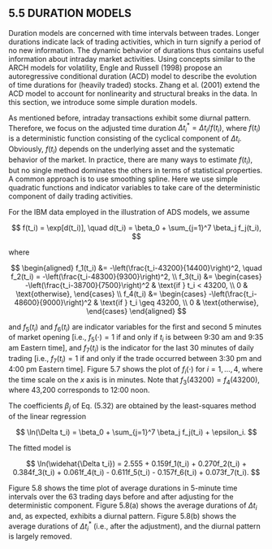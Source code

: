 ## 5.5 DURATION MODELS

Duration models are concerned with time intervals between trades. Longer durations indicate lack of trading activities, which in turn signify a period of no new information. The dynamic behavior of durations thus contains useful information about intraday market activities. Using concepts similar to the ARCH models for volatility, Engle and Russell (1998) propose an autoregressive conditional duration (ACD) model to describe the evolution of time durations for (heavily traded) stocks. Zhang et al. (2001) extend the ACD model to account for nonlinearity and structural breaks in the data. In this section, we introduce some simple duration models.

As mentioned before, intraday transactions exhibit some diurnal pattern. Therefore, we focus on the adjusted time duration $\Delta t^*_i = \Delta t_i/f(t_i)$, where $f(t_i)$ is a deterministic function consisting of the cyclical component of $\Delta t_i$. Obviously, $f(t_i)$ depends on the underlying asset and the systematic behavior of the market. In practice, there are many ways to estimate $f(t_i)$, but no single method dominates the others in terms of statistical properties. A common approach is to use smoothing spline. Here we use simple quadratic functions and indicator variables to take care of the deterministic component of daily trading activities.

For the IBM data employed in the illustration of ADS models, we assume

$$
f(t_i) = \exp[d(t_i)], \quad d(t_i) = \beta_0 + \sum_{j=1}^7 \beta_j f_j(t_i),
$$

where

$$
\begin{aligned}
f_1(t_i) &= -\left(\frac{t_i-43200}{14400}\right)^2, \quad f_2(t_i) = -\left(\frac{t_i-48300}{9300}\right)^2, \\
f_3(t_i) &= \begin{cases}
-\left(\frac{t_i-38700}{7500}\right)^2 & \text{if } t_i < 43200, \\
0 & \text{otherwise},
\end{cases} \\
f_4(t_i) &= \begin{cases}
-\left(\frac{t_i-48600}{9000}\right)^2 & \text{if } t_i \geq 43200, \\
0 & \text{otherwise},
\end{cases}
\end{aligned}
$$

and $f_5(t_i)$ and $f_6(t_i)$ are indicator variables for the first and second 5 minutes of market opening [i.e., $f_5(\cdot) = 1$ if and only if $t_i$ is between 9:30 am and 9:35 am Eastern time], and $f_7(t_i)$ is the indicator for the last 30 minutes of daily trading [i.e., $f_7(t_i) = 1$ if and only if the trade occurred between 3:30 pm and 4:00 pm Eastern time]. Figure 5.7 shows the plot of $f_i(\cdot)$ for $i = 1, \ldots, 4$, where the time scale on the $x$ axis is in minutes. Note that $f_3(43200) = f_4(43200)$, where 43,200 corresponds to 12:00 noon.

The coefficients $\beta_j$ of Eq. (5.32) are obtained by the least-squares method of the linear regression

$$
\ln(\Delta t_i) = \beta_0 + \sum_{j=1}^7 \beta_j f_j(t_i) + \epsilon_i.
$$

The fitted model is

$$
\ln(\widehat{\Delta t_i}) = 2.555 + 0.159f_1(t_i) + 0.270f_2(t_i) + 0.384f_3(t_i) + 0.061f_4(t_i) - 0.611f_5(t_i) - 0.157f_6(t_i) + 0.073f_7(t_i).
$$

Figure 5.8 shows the time plot of average durations in 5-minute time intervals over the 63 trading days before and after adjusting for the deterministic component. Figure 5.8(a) shows the average durations of $\Delta t_i$ and, as expected, exhibits a diurnal pattern. Figure 5.8(b) shows the average durations of $\Delta t^*_i$ (i.e., after the adjustment), and the diurnal pattern is largely removed.
